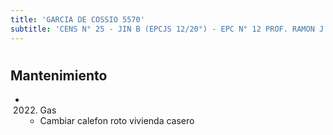 ```yaml
---
title: 'GARCIA DE COSSIO 5570'
subtitle: 'CENS N° 25 - JIN B (EPCJS 12/20°) - EPC N° 12 PROF. RAMON J. GENE'
---
```


#


## Mantenimiento

*  (2022) Gas 
    + Cambiar calefon roto vivienda casero



